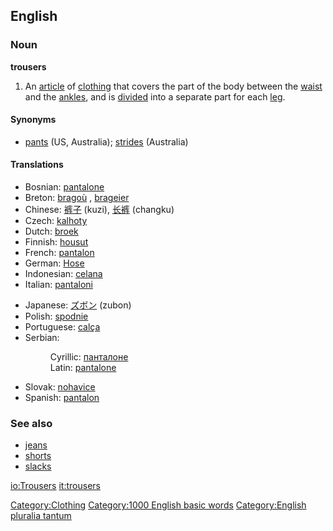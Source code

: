 ==English==

===Noun===
'''trousers''' {{pluralonly}}
# An [[article]] of [[clothing]] that covers the part of the body between the [[waist]] and the [[ankle]]s, and is [[divide]]d into a separate part for each [[leg]].

====Synonyms====
*[[pants]] (US, Australia); [[strides]] (Australia)

====Translations====
{{top}}
*Bosnian: [[pantalone#Bosnian|pantalone]] {{f}} {{p}}
*Breton: [[bragoù]] {{m}}, [[brageier]] {{p}}
*Chinese: [[裤子]] (kuzi), [[长裤]] (changku)
*Czech: [[kalhoty]] {{f}} {{p}}
*Dutch: [[broek]] {{f}} {{s}}
*Finnish: [[housut]]
*French: [[pantalon]] {{m}} {{s}}
*German: [[Hose]] {{f}} {{s}}
*Indonesian: [[celana]]
*Italian: [[pantaloni]] {{m}} {{p}}
{{mid}}
*Japanese: [[ズボン]] (zubon)
*Polish: [[spodnie]] {{p}}
*Portuguese: [[calça]] {{f}} {{s}}
*Serbian:
*:Cyrillic: [[панталоне#Serbian|панталоне]] {{f}} {{p}}
*:Latin: [[pantalone#Serbian|pantalone]] {{f}} {{p}}
*Slovak: [[nohavice#Slovak|nohavice]] {{f}} {{p}}
*Spanish: [[pantalon]] {{m}} {{s}}
{{bottom}}

===See also===
*[[jeans]]
*[[shorts]]
*[[slacks]]

[[Category:Clothing]]
[[Category:1000 English basic words]]
[[Category:English pluralia tantum]]

[[io:Trousers]]
[[it:trousers]]